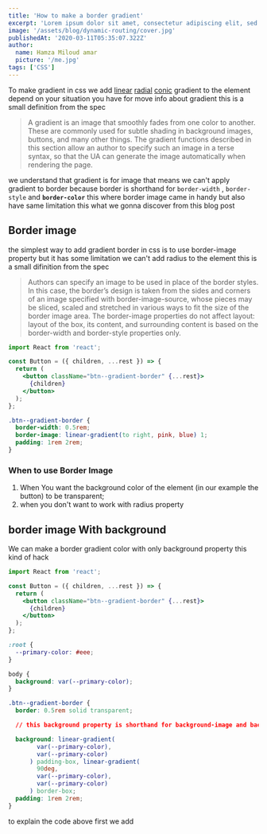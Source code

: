 ```yaml
---
title: 'How to make a border gradient'
excerpt: 'Lorem ipsum dolor sit amet, consectetur adipiscing elit, sed do eiusmod tempor incididunt ut labore et dolore magna aliqua. Praesent elementum facilisis leo vel fringilla est ullamcorper eget. At imperdiet dui accumsan sit amet nulla facilities morbi tempus.'
image: '/assets/blog/dynamic-routing/cover.jpg'
publishedAt: '2020-03-11T05:35:07.322Z'
author:
  name: Hamza Miloud amar
  picture: '/me.jpg'
tags: ['CSS']
---
```


To make gradient in css we add [linear](<https://developer.mozilla.org/en-US/docs/Web/CSS/gradient/linear-gradient()> 'Linear Gradient MDN')
[radial](<https://developer.mozilla.org/en-US/docs/Web/CSS/gradient/radial-gradient()> 'Radial Gradient MDN')
[conic](<https://developer.mozilla.org/en-US/docs/Web/CSS/gradient/conic-gradient()> 'Conic Gradient MDN')
gradient to the element depend on your situation you have for move info about gradient this is a small definition from the spec

> A gradient is an image that smoothly fades from one color to another. These are commonly used for subtle shading in background images, buttons, and many other things. The gradient functions described in this section allow an author to specify such an image in a terse syntax, so that the UA can generate the image automatically when rendering the page.

we understand that gradient is for image that means we can't apply gradient to
border because border is shorthand for `border-width` , `border-style` and **`border-color`**
this where border image came in handy but also have same limitation this what we gonna discover
from this blog post

## Border image

the simplest way to add gradient border in css is to use border-image property but it has
some limitation we can't add radius to the element this is a small difinition from the spec

> Authors can specify an image to be used in place of the border styles. In this case, the border’s design is taken from the sides and corners of an image specified with border-image-source, whose pieces may be sliced, scaled and stretched in various ways to fit the size of the border image area. The border-image properties do not affect layout: layout of the box, its content, and surrounding content is based on the border-width and border-style properties only.

```jsx showLineNumbers title="Button.js"
import React from 'react';

const Button = ({ children, ...rest }) => {
  return (
    <button className="btn--gradient-border" {...rest}>
      {children}
    </button>
  );
};
```

```css showLineNumbers {2}
.btn--gradient-border {
  border-width: 0.5rem;
  border-image: linear-gradient(to right, pink, blue) 1;
  padding: 1rem 2rem;
}
```

### When to use Border Image

1. When You want the background color of the element (in our example the button) to be transparent;
1. when you don't want to work with radius property

## border image With background

We can make a border gradient color with only background property this kind of hack

```jsx showLineNumbers
import React from 'react';

const Button = ({ children, ...rest }) => {
  return (
    <button className="btn--gradient-border" {...rest}>
      {children}
    </button>
  );
};
```

```css
:root {
  --primary-color: #eee;
}

body {
  background: var(--primary-color);
}

.btn--gradient-border {
  border: 0.5rem solid transparent;

  // this background property is shorthand for background-image and background-clip

  background: linear-gradient(
        var(--primary-color),
        var(--primary-color)
      ) padding-box, linear-gradient(
        90deg,
        var(--primary-color),
        var(--primary-color)
      ) border-box;
  padding: 1rem 2rem;
}
```

to explain the code above first we add
